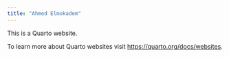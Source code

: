 ```yaml
---
title: "Ahmed Elmokadem"
---
```


This is a Quarto website.

To learn more about Quarto websites visit <https://quarto.org/docs/websites>.
